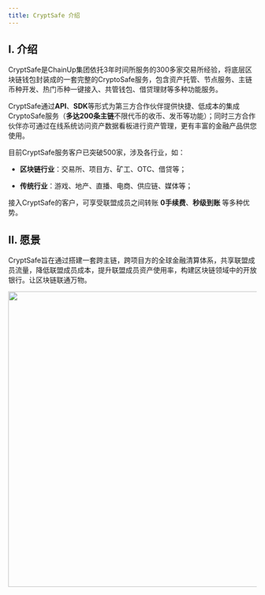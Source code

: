 ```yaml
---
title: CryptSafe 介绍
---
```


## I. 介绍

CryptSafe是ChainUp集团依托3年时间所服务的300多家交易所经验，将底层区块链钱包封装成的一套完整的CryptoSafe服务，包含资产托管、节点服务、主链币种开发、热门币种一键接入、共管钱包、借贷理财等多种功能服务。

CryptSafe通过**API**、**SDK**等形式为第三方合作伙伴提供快捷、低成本的集成CryptoSafe服务（**多达200条主链**不限代币的收币、发币等功能）；同时三方合作伙伴亦可通过在线系统访问资产数据看板进行资产管理，更有丰富的金融产品供您使用。

目前CryptSafe服务客户已突破500家，涉及各行业，如：

- **区块链行业**：交易所、项目方、矿工、OTC、借贷等；

- **传统行业**：游戏、地产、直播、电商、供应链、媒体等；

接入CryptSafe的客户，可享受联盟成员之间转账 **0手续费**、**秒级到账** 等多种优势。


## II. 愿景

CryptSafe旨在通过搭建一套跨主链，跨项目方的全球金融清算体系，共享联盟成员流量，降低联盟成员成本，提升联盟成员资产使用率，构建区块链领域中的开放银行。让区块链联通万物。

<div className="w-full flex items-center justify-center">
    <img src="/images/apis/yuanjing-cn.png" width="600"/>
</div>